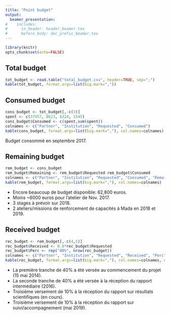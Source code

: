 ```yaml
---
title: "Point budget"
output: 
  beamer_presentation:
#    includes:
#      in_header: header_beamer.tex
#      before_body: doc_prefix_beamer.tex
---
```


```r
library(knitr)
opts_chunk$set(echo=FALSE)
```

## Total budget

```r
tot_budget <- read.table("total_budget.csv", header=TRUE, sep=";")
kable(tot_budget, format.args=list(big.mark=","))
```

## Consumed budget

```r
cons_budget <- tot_budget[,-c(3)]
spent <- c(37457, 8623, 6324, 1545)
cons_budget$Consumed <- c(spent,sum(spent))
colnames <- c("Partner", "Institution", "Requested", "Consumed")
kable(cons_budget, format.args=list(big.mark=","), col.names=colnames)
```

Budget consommé en septembre 2017.

## Remaining budget

```r
rem_budget <- cons_budget
rem_budget$Remaining <- rem_budget$Requested-rem_budget$Consumed
colnames <- c("Partner", "Institution", "Requested", "Consumed", "Remaining")
kable(rem_budget, format.args=list(big.mark=","), col.names=colnames)
```

* Encore beaucoup de budget disponible: 62,800 euros.
* Moins ~6000 euros pour l'atelier de Nov. 2017.
* 3 stages à prévoir sur 2018.
* 2 ateliers/missions de renforcement de capacités à Mada en 2018 et 2019.

## Received budget

```r
rec_budget <- rem_budget[,-c(4,5)]
rec_budget$Received <- 0.8*rec_budget$Requested
rec_budget$Perc <- rep("80%", nrow(rec_budget))
colnames <- c("Partner", "Institution", "Requested", "Received", "Perc")
kable(rec_budget, format.args=list(big.mark=","), col.names=colnames, digits=0)
```

* La première tranche de 40% a été versée au commencement du projet (15 mai 2014).
* La seconde tranche de 40% a été versée à la réception du rapport intermédiaire (2016).
* Troisième versement de 10% à la réception du rapport sur résultats scientifiques (en cours).
* Troisième versement de 10% à la réception du rapport sur suivi/accompagnement (mai 2019).
